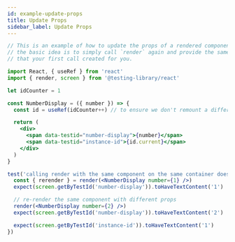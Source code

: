 ```yaml
---
id: example-update-props
title: Update Props
sidebar_label: Update Props
---
```


```jsx
// This is an example of how to update the props of a rendered component.
// the basic idea is to simply call `render` again and provide the same container
// that your first call created for you.

import React, { useRef } from 'react'
import { render, screen } from '@testing-library/react'

let idCounter = 1

const NumberDisplay = ({ number }) => {
  const id = useRef(idCounter++) // to ensure we don't remount a different instance

  return (
    <div>
      <span data-testid="number-display">{number}</span>
      <span data-testid="instance-id">{id.current}</span>
    </div>
  )
}

test('calling render with the same component on the same container does not remount', () => {
  const { rerender } = render(<NumberDisplay number={1} />)
  expect(screen.getByTestId('number-display')).toHaveTextContent('1')

  // re-render the same component with different props
  render(<NumberDisplay number={2} />)
  expect(screen.getByTestId('number-display')).toHaveTextContent('2')

  expect(screen.getByTestId('instance-id')).toHaveTextContent('1')
})
```
